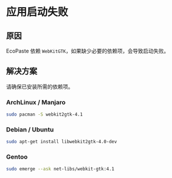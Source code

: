 # 应用启动失败

## 原因

EcoPaste 依赖 `WebKitGTK`，如果缺少必要的依赖项，会导致启动失败。

## 解决方案

请确保已安装所需的依赖项。

### ArchLinux / Manjaro

```bash
sudo pacman -S webkit2gtk-4.1
```

### Debian / Ubuntu

```bash
sudo apt-get install libwebkit2gtk-4.0-dev
```

### Gentoo

```bash
sudo emerge --ask net-libs/webkit-gtk:4.1
```
